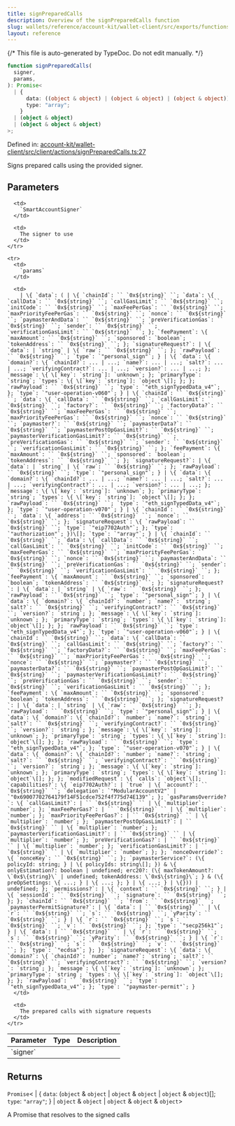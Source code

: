 ```yaml
---
title: signPreparedCalls
description: Overview of the signPreparedCalls function
slug: wallets/reference/account-kit/wallet-client/src/exports/functions/signPreparedCalls
layout: reference
---
```


{/* This file is auto-generated by TypeDoc. Do not edit manually. */}

```ts
function signPreparedCalls(
  signer,
  params,
): Promise<
  | {
      data: ((object & object) | (object & object) | (object & object))[];
      type: "array";
    }
  | (object & object)
  | (object & object & object)
>;
```

Defined in: [account-kit/wallet-client/src/client/actions/signPreparedCalls.ts:27](https://github.com/alchemyplatform/aa-sdk/blob/08ef11b1fc98663df6a97fa93722c7f14b33f1cc/account-kit/wallet-client/src/client/actions/signPreparedCalls.ts#L27)

Signs prepared calls using the provided signer.

## Parameters

<table>
  <thead>
    <tr>
      <th align="left">Parameter</th>
      <th align="left">Type</th>
      <th align="left">Description</th>
    </tr>
  </thead>

  <tbody>
    <tr>
      <td>
        `signer`
      </td>

      <td>
        `SmartAccountSigner`
      </td>

      <td>
        The signer to use
      </td>
    </tr>

    <tr>
      <td>
        `params`
      </td>

      <td>
        | \{ `data`: ( | \{ `chainId`: `` `0x${string}` ``; `data`: \{ `callData`: `` `0x${string}` ``; `callGasLimit`: `` `0x${string}` ``; `initCode`: `` `0x${string}` ``; `maxFeePerGas`: `` `0x${string}` ``; `maxPriorityFeePerGas`: `` `0x${string}` ``; `nonce`: `` `0x${string}` ``; `paymasterAndData`: `` `0x${string}` ``; `preVerificationGas`: `` `0x${string}` ``; `sender`: `` `0x${string}` ``; `verificationGasLimit`: `` `0x${string}` ``; }; `feePayment`: \{ `maxAmount`: `` `0x${string}` ``; `sponsored`: `boolean`; `tokenAddress`: `` `0x${string}` ``; }; `signatureRequest?`: | \{ `data`: | `string` | \{ `raw`: `` `0x${string}` ``; }; `rawPayload`: `` `0x${string}` ``; `type`: `"personal_sign"`; } | \{ `data`: \{ `domain?`: \{ `chainId?`: ... | ...; `name?`: ... | ...; `salt?`: ... | ...; `verifyingContract?`: ... | ...; `version?`: ... | ...; }; `message`: \{ \[`key`: `string`]: `unknown`; }; `primaryType`: `string`; `types`: \{ \[`key`: `string`]: `object`\[]; }; }; `rawPayload`: `` `0x${string}` ``; `type`: `"eth_signTypedData_v4"`; }; `type`: `"user-operation-v060"`; } | \{ `chainId`: `` `0x${string}` ``; `data`: \{ `callData`: `` `0x${string}` ``; `callGasLimit`: `` `0x${string}` ``; `factory?`: `` `0x${string}` ``; `factoryData?`: `` `0x${string}` ``; `maxFeePerGas`: `` `0x${string}` ``; `maxPriorityFeePerGas`: `` `0x${string}` ``; `nonce`: `` `0x${string}` ``; `paymaster?`: `` `0x${string}` ``; `paymasterData?`: `` `0x${string}` ``; `paymasterPostOpGasLimit?`: `` `0x${string}` ``; `paymasterVerificationGasLimit?`: `` `0x${string}` ``; `preVerificationGas`: `` `0x${string}` ``; `sender`: `` `0x${string}` ``; `verificationGasLimit`: `` `0x${string}` ``; }; `feePayment`: \{ `maxAmount`: `` `0x${string}` ``; `sponsored`: `boolean`; `tokenAddress`: `` `0x${string}` ``; }; `signatureRequest?`: | \{ `data`: | `string` | \{ `raw`: `` `0x${string}` ``; }; `rawPayload`: `` `0x${string}` ``; `type`: `"personal_sign"`; } | \{ `data`: \{ `domain?`: \{ `chainId?`: ... | ...; `name?`: ... | ...; `salt?`: ... | ...; `verifyingContract?`: ... | ...; `version?`: ... | ...; }; `message`: \{ \[`key`: `string`]: `unknown`; }; `primaryType`: `string`; `types`: \{ \[`key`: `string`]: `object`\[]; }; }; `rawPayload`: `` `0x${string}` ``; `type`: `"eth_signTypedData_v4"`; }; `type`: `"user-operation-v070"`; } | \{ `chainId`: `` `0x${string}` ``; `data`: \{ `address`: `` `0x${string}` ``; `nonce`: `` `0x${string}` ``; }; `signatureRequest`: \{ `rawPayload`: `` `0x${string}` ``; `type`: `"eip7702Auth"`; }; `type`: `"authorization"`; })\[]; `type`: `"array"`; } | \{ `chainId`: `` `0x${string}` ``; `data`: \{ `callData`: `` `0x${string}` ``; `callGasLimit`: `` `0x${string}` ``; `initCode`: `` `0x${string}` ``; `maxFeePerGas`: `` `0x${string}` ``; `maxPriorityFeePerGas`: `` `0x${string}` ``; `nonce`: `` `0x${string}` ``; `paymasterAndData`: `` `0x${string}` ``; `preVerificationGas`: `` `0x${string}` ``; `sender`: `` `0x${string}` ``; `verificationGasLimit`: `` `0x${string}` ``; }; `feePayment`: \{ `maxAmount`: `` `0x${string}` ``; `sponsored`: `boolean`; `tokenAddress`: `` `0x${string}` ``; }; `signatureRequest?`: | \{ `data`: | `string` | \{ `raw`: `` `0x${string}` ``; }; `rawPayload`: `` `0x${string}` ``; `type`: `"personal_sign"`; } | \{ `data`: \{ `domain?`: \{ `chainId?`: `number`; `name?`: `string`; `salt?`: `` `0x${string}` ``; `verifyingContract?`: `` `0x${string}` ``; `version?`: `string`; }; `message`: \{ \[`key`: `string`]: `unknown`; }; `primaryType`: `string`; `types`: \{ \[`key`: `string`]: `object`\[]; }; }; `rawPayload`: `` `0x${string}` ``; `type`: `"eth_signTypedData_v4"`; }; `type`: `"user-operation-v060"`; } | \{ `chainId`: `` `0x${string}` ``; `data`: \{ `callData`: `` `0x${string}` ``; `callGasLimit`: `` `0x${string}` ``; `factory?`: `` `0x${string}` ``; `factoryData?`: `` `0x${string}` ``; `maxFeePerGas`: `` `0x${string}` ``; `maxPriorityFeePerGas`: `` `0x${string}` ``; `nonce`: `` `0x${string}` ``; `paymaster?`: `` `0x${string}` ``; `paymasterData?`: `` `0x${string}` ``; `paymasterPostOpGasLimit?`: `` `0x${string}` ``; `paymasterVerificationGasLimit?`: `` `0x${string}` ``; `preVerificationGas`: `` `0x${string}` ``; `sender`: `` `0x${string}` ``; `verificationGasLimit`: `` `0x${string}` ``; }; `feePayment`: \{ `maxAmount`: `` `0x${string}` ``; `sponsored`: `boolean`; `tokenAddress`: `` `0x${string}` ``; }; `signatureRequest?`: | \{ `data`: | `string` | \{ `raw`: `` `0x${string}` ``; }; `rawPayload`: `` `0x${string}` ``; `type`: `"personal_sign"`; } | \{ `data`: \{ `domain?`: \{ `chainId?`: `number`; `name?`: `string`; `salt?`: `` `0x${string}` ``; `verifyingContract?`: `` `0x${string}` ``; `version?`: `string`; }; `message`: \{ \[`key`: `string`]: `unknown`; }; `primaryType`: `string`; `types`: \{ \[`key`: `string`]: `object`\[]; }; }; `rawPayload`: `` `0x${string}` ``; `type`: `"eth_signTypedData_v4"`; }; `type`: `"user-operation-v070"`; } | \{ `data`: \{ `domain?`: \{ `chainId?`: `number`; `name?`: `string`; `salt?`: `` `0x${string}` ``; `verifyingContract?`: `` `0x${string}` ``; `version?`: `string`; }; `message`: \{ \[`key`: `string`]: `unknown`; }; `primaryType`: `string`; `types`: \{ \[`key`: `string`]: `object`\[]; }; }; `modifiedRequest`: \{ `calls`: `object`\[]; `capabilities?`: \{ `eip7702Auth?`: | `true` | \{ `account?`: `` `0x${string}` ``; `delegation`: `"ModularAccountV2"` | `"0x69007702764179f14F51cdce752f4f775d74E139"`; }; `gasParamsOverride?`: \{ `callGasLimit?`: | `` `0x${string}` `` | \{ `multiplier`: `number`; }; `maxFeePerGas?`: | `` `0x${string}` `` | \{ `multiplier`: `number`; }; `maxPriorityFeePerGas?`: | `` `0x${string}` `` | \{ `multiplier`: `number`; }; `paymasterPostOpGasLimit?`: | `` `0x${string}` `` | \{ `multiplier`: `number`; }; `paymasterVerificationGasLimit?`: | `` `0x${string}` `` | \{ `multiplier`: `number`; }; `preVerificationGas?`: | `` `0x${string}` `` | \{ `multiplier`: `number`; }; `verificationGasLimit?`: | `` `0x${string}` `` | \{ `multiplier`: `number`; }; }; `nonceOverride?`: \{ `nonceKey`: `` `0x${string}` ``; }; `paymasterService?`: (\{ policyId: string; } | \{ policyIds: string\[]; }) & \{ onlyEstimation?: boolean | undefined; erc20?: (\{ maxTokenAmount?: \`0x$\{string}\` | undefined; tokenAddress: \`0x$\{string}\`; } & (\{ preOpSettings: \{ ...; } | \{ ...; }; } | \{ ...; } | \{})) | undefined; }; `permissions?`: | \{ `context`: `` `0x${string}` ``; } | \{ `sessionId`: `` `0x${string}` ``; `signature`: `` `0x${string}` ``; }; }; `chainId`: `` `0x${string}` ``; `from`: `` `0x${string}` ``; `paymasterPermitSignature?`: | \{ `data`: | `` `0x${string}` `` | \{ `r`: `` `0x${string}` ``; `s`: `` `0x${string}` ``; `yParity`: `` `0x${string}` ``; } | \{ `r`: `` `0x${string}` ``; `s`: `` `0x${string}` ``; `v`: `` `0x${string}` ``; }; `type`: `"secp256k1"`; } | \{ `data`: | `` `0x${string}` `` | \{ `r`: `` `0x${string}` ``; `s`: `` `0x${string}` ``; `yParity`: `` `0x${string}` ``; } | \{ `r`: `` `0x${string}` ``; `s`: `` `0x${string}` ``; `v`: `` `0x${string}` ``; }; `type`: `"ecdsa"`; }; }; `signatureRequest`: \{ `data`: \{ `domain?`: \{ `chainId?`: `number`; `name?`: `string`; `salt?`: `` `0x${string}` ``; `verifyingContract?`: `` `0x${string}` ``; `version?`: `string`; }; `message`: \{ \[`key`: `string`]: `unknown`; }; `primaryType`: `string`; `types`: \{ \[`key`: `string`]: `object`\[]; }; }; `rawPayload`: `` `0x${string}` ``; `type`: `"eth_signTypedData_v4"`; }; `type`: `"paymaster-permit"`; }
      </td>

      <td>
        The prepared calls with signature requests
      </td>
    </tr>

  </tbody>
</table>

## Returns

`Promise`\<
| \{
`data`: (`object` & `object` | `object` & `object` | `object` & `object`)\[];
`type`: `"array"`;
}
| `object` & `object`
| `object` & `object` & `object`>

A Promise that resolves to the signed calls
